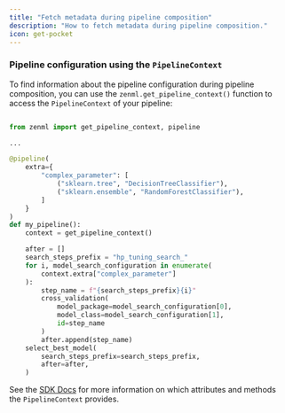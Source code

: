 ```yaml
---
title: "Fetch metadata during pipeline composition"
description: "How to fetch metadata during pipeline composition."
icon: get-pocket
---
```


### Pipeline configuration using the `PipelineContext`

To find information about the pipeline configuration during pipeline composition, you can use the `zenml.get_pipeline_context()` function to access the `PipelineContext` of your pipeline:

```py

from zenml import get_pipeline_context, pipeline

...

@pipeline(
    extra={
        "complex_parameter": [
            ("sklearn.tree", "DecisionTreeClassifier"),
            ("sklearn.ensemble", "RandomForestClassifier"),
        ]
    }
)
def my_pipeline():
    context = get_pipeline_context()

    after = []
    search_steps_prefix = "hp_tuning_search_"
    for i, model_search_configuration in enumerate(
        context.extra["complex_parameter"]
    ):
        step_name = f"{search_steps_prefix}{i}"
        cross_validation(
            model_package=model_search_configuration[0],
            model_class=model_search_configuration[1],
            id=step_name
        )
        after.append(step_name)
    select_best_model(
        search_steps_prefix=search_steps_prefix,
        after=after,
    )
```

See the [SDK Docs](https://sdkdocs.zenml.io/latest/core%5Fcode%5Fdocs/core-new/#zenml.new.pipelines.pipeline%5Fcontext.PipelineContext) for more information on which attributes and methods the `PipelineContext` provides.
